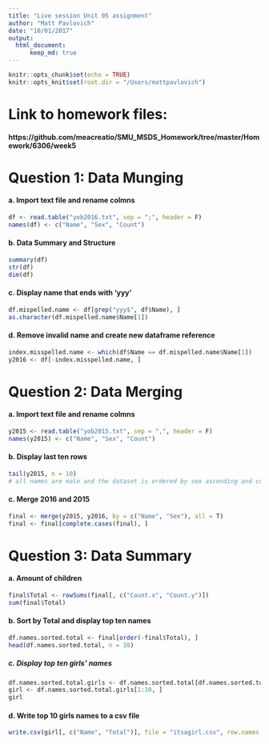 ```yaml
---
title: "Live session Unit 05 assignment"
author: "Matt Pavlovich"
date: "10/01/2017"
output: 
  html_document:
      keep_md: true
---
```



```r
knitr::opts_chunk$set(echo = TRUE)
knitr::opts_knit$set(root.dir = "/Users/mattpavlovich")
```
# Link to homework files:
#### https://github.com/meacreatio/SMU_MSDS_Homework/tree/master/Homework/6306/week5

# Question 1: Data Munging 
#### a. Import text file and rename colmns
```r
df <- read.table("yob2016.txt", sep = ";", header = F)
names(df) <- c("Name", "Sex", "Count")
```

#### b. Data Summary and Structure
```r
summary(df)
str(df)
dim(df)
```

#### c. Display name that ends with 'yyy'
```r
df.mispelled.name <- df[grep("yyy$", df$Name), ]
as.character(df.mispelled.name$Name[1])
```

#### d. Remove invalid name and create new dataframe reference
```r
index.misspelled.name <- which(df$Name == df.mispelled.name$Name[1])
y2016 <- df[-index.misspelled.name, ]
```

# Question 2: Data Merging
#### a. Import text file and rename colmns
```r
y2015 <- read.table("yob2015.txt", sep = ",", header = F)
names(y2015) <- c("Name", "Sex", "Count")
```

#### b. Display last ten rows
```r
tail(y2015, n = 10)
# all names are male and the dataset is ordered by sex ascending and count descending
```

#### c. Merge 2016 and 2015
```r
final <- merge(y2015, y2016, by = c("Name", "Sex"), all = T)
final <- final[complete.cases(final), ]
```

# Question 3: Data Summary
#### a. Amount of children
```r
final$Total <- rowSums(final[, c("Count.x", "Count.y")])
sum(final$Total)
```

#### b. Sort by Total and display top ten names
```r
df.names.sorted.total <- final[order(-final$Total), ]
head(df.names.sorted.total, n = 10)
```

##### c. Display top ten girls' names
```r
df.names.sorted.total.girls <- df.names.sorted.total[df.names.sorted.total$Sex == "F", ]
girl <- df.names.sorted.total.girls[1:10, ]
girl
```

#### d. Write top 10 girls names to a csv file
```r
write.csv(girl[, c("Name", "Total")], file = "itsagirl.csv", row.names = F)
```
